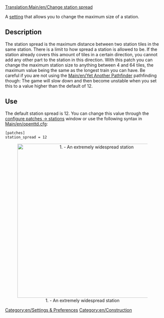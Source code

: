 [[Translation:Main/en/Change station spread]]
{{en/-}}
[[Category:en/Settings & Preferences]]
[[Category:en/Construction]]

A [[Main/en/Advanced Settings|setting]] that allows you to change the maximum size of a station.

==Description==
The station spread is the maximum distance between two station tiles in the same station. There is a limit to how spread a station is allowed to be. If the station already covers this amount of tiles in a certain direction, you cannot add any other part to the station in this direction. With this patch you can change the maximum station size to anything between 4 and 64 tiles, the maximum value being the same as the longest train you can have. Be careful if you are not using the [[Main/en/Yet Another Pathfinder]] pathfinding though: The game will slow down and then become unstable when you set this to a value higher than the default of 12.

==Use==
The default station spread is 12. You can change this value through the [[Main/en/Advanced Settings/Stations#Max station spread|configure patches -> stations]] window or use the following syntax in [[Main/en/openttd.cfg]]:
<pre>[patches]
station_spread = 12</pre>

<center>[[File:en/changeStationSpread.png|thumb|center|500px|1. - An extremely widespread station]]</center>